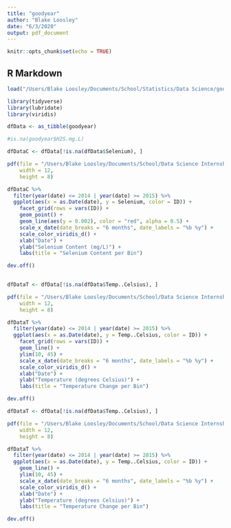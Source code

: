 ---
title: "goodyear"
author: "Blake Loosley"
date: "6/3/2020"
output: pdf_document
---

```{r setup, include=FALSE}
knitr::opts_chunk$set(echo = TRUE)
```

## R Markdown

```{r}
load("/Users/Blake Loosley/Documents/School/Statistics/Data Science/goodyear/goodyearMoWater.rda")
```

```{r}
library(tidyverse)
library(lubridate)
library(viridis)

dfData <- as_tibble(goodyear)

#is.na(goodyear$H2S.mg.L)

dfDataC <- dfData[!is.na(dfData$Selenium), ]

pdf(file = "/Users/Blake Loosley/Documents/School/Data Science Internship/Images/Facet_Grid_Selenium.pdf",
    width = 12,
    height = 8)

dfDataC %>%
  filter(year(date) <= 2014 | year(date) >= 2015) %>%
  ggplot(aes(x = as.Date(date), y = Selenium, color = ID)) +
    facet_grid(rows = vars(ID)) +
    geom_point() +
    geom_line(aes(y = 0.002), color = "red", alpha = 0.5) +
    scale_x_date(date_breaks = "6 months", date_labels = "%b %y") +
    scale_color_viridis_d() +
    xlab("Date") +
    ylab("Selenium Content (mg/L)") +
    labs(title = "Selenium Content per Bin")

dev.off()
  
```

```{r}
dfDataT <- dfData[!is.na(dfData$Temp..Celsius), ]

pdf(file = "/Users/Blake Loosley/Documents/School/Data Science Internship/Images/Facet_Grid_Temp.pdf",
    width = 12,
    height = 8)

dfDataT %>%
  filter(year(date) <= 2014 | year(date) >= 2015) %>%
  ggplot(aes(x = as.Date(date), y = Temp..Celsius, color = ID)) +
    facet_grid(rows = vars(ID)) +
    geom_line() +
    ylim(10, 45) +
    scale_x_date(date_breaks = "6 months", date_labels = "%b %y") +
    scale_color_viridis_d() +
    xlab("Date") +
    ylab("Temperature (degrees Celsius)") +
    labs(title = "Temperature Change per Bin")

dev.off()
```

```{r}
dfDataT <- dfData[!is.na(dfData$Temp..Celsius), ]

pdf(file = "/Users/Blake Loosley/Documents/School/Data Science Internship/Images/Grid_Temp.pdf",
    width = 12,
    height = 8)

dfDataT %>%
  filter(year(date) <= 2014 | year(date) >= 2015) %>%
  ggplot(aes(x = as.Date(date), y = Temp..Celsius, color = ID)) +
    geom_line() +
    ylim(10, 45) +
    scale_x_date(date_breaks = "6 months", date_labels = "%b %y") +
    scale_color_viridis_d() +
    xlab("Date") +
    ylab("Temperature (degrees Celsius)") +
    labs(title = "Temperature Change per Bin")

dev.off()
```